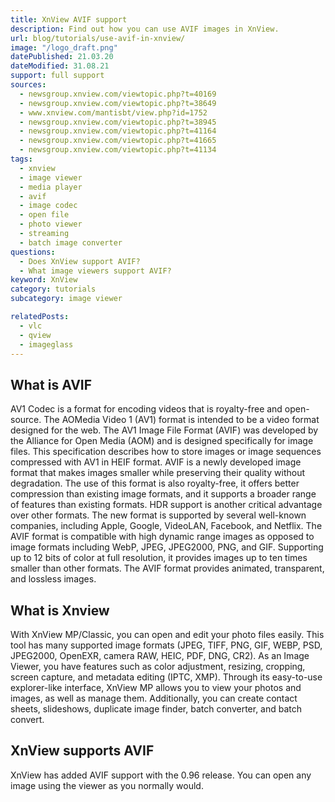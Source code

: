 ```yaml
---
title: XnView AVIF support
description: Find out how you can use AVIF images in XnView.
url: blog/tutorials/use-avif-in-xnview/
image: "/logo_draft.png"
datePublished: 21.03.20
dateModified: 31.08.21
support: full support
sources:
  - newsgroup.xnview.com/viewtopic.php?t=40169
  - newsgroup.xnview.com/viewtopic.php?t=38649
  - www.xnview.com/mantisbt/view.php?id=1752
  - newsgroup.xnview.com/viewtopic.php?t=38945
  - newsgroup.xnview.com/viewtopic.php?t=41164
  - newsgroup.xnview.com/viewtopic.php?t=41665
  - newsgroup.xnview.com/viewtopic.php?t=41134
tags:
  - xnview
  - image viewer
  - media player
  - avif
  - image codec
  - open file
  - photo viewer
  - streaming
  - batch image converter
questions:
  - Does XnView support AVIF?
  - What image viewers support AVIF?
keyword: XnView
category: tutorials
subcategory: image viewer

relatedPosts:
  - vlc
  - qview
  - imageglass
---
```


## What is AVIF

AV1 Codec is a format for encoding videos that is royalty-free and open-source. The AOMedia Video 1 (AV1) format is intended to be a video format designed for the web. The AV1 Image File Format (AVIF) was developed by the Alliance for Open Media (AOM) and is designed specifically for image files. This specification describes how to store images or image sequences compressed with AV1 in HEIF format. AVIF is a newly developed image format that makes images smaller while preserving their quality without degradation. The use of this format is also royalty-free, it offers better compression than existing image formats, and it supports a broader range of features than existing formats. HDR support is another critical advantage over other formats. The new format is supported by several well-known companies, including Apple, Google, VideoLAN, Facebook, and Netflix. The AVIF format is compatible with high dynamic range images as opposed to image formats including WebP, JPEG, JPEG2000, PNG, and GIF. Supporting up to 12 bits of color at full resolution, it provides images up to ten times smaller than other formats. The AVIF format provides animated, transparent, and lossless images.

## What is Xnview

With XnView MP/Classic, you can open and edit your photo files easily. This tool has many supported image formats (JPEG, TIFF, PNG, GIF, WEBP, PSD, JPEG2000, OpenEXR, camera RAW, HEIC, PDF, DNG, CR2). As an Image Viewer, you have features such as color adjustment, resizing, cropping, screen capture, and metadata editing (IPTC, XMP). Through its easy-to-use explorer-like interface, XnView MP allows you to view your photos and images, as well as manage them. Additionally, you can create contact sheets, slideshows, duplicate image finder, batch converter, and batch convert.

## XnView supports AVIF

XnView has added AVIF support with the 0.96 release. You can open any image using the viewer as you normally would.

